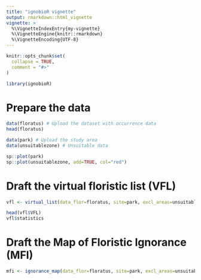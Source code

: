 ```yaml
---
title: "ignobioR vignette"
output: rmarkdown::html_vignette
vignette: >
  %\VignetteIndexEntry{my-vignette}
  %\VignetteEngine{knitr::rmarkdown}
  %\VignetteEncoding{UTF-8}
---
```


```r
knitr::opts_chunk$set(
  collapse = TRUE,
  comment = "#>"
)
```

```r
library(ignobioR)
```

# Prepare the data
```r

data(floratus) # Upload the dataset with occurrence data
head(floratus)

data(park) # Upload the study area
data(unsuitablezone) # Unsuitable data

sp::plot(park)
sp::plot(unsuitablezone, add=TRUE, col="red")
```

# Draft the virtual floristic list (VFL)
```r

vfl <- virtual_list(data_flor=floratus, site=park, excl_areas=unsuitablezone, tau=20)

head(vfl$VFL)
vfl$statistics
```

# Draft the Map of Floristic Ignorance (MFI)
```r
mfi <- ignorance_map(data_flor=floratus, site=park, excl_areas=unsuitablezone, tau=20, cellsize=2000)
```




